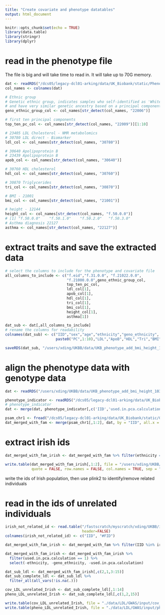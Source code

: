 ```yaml
---
title: "Create covariate and phenotype datatables"
output: html_document
---
```


```r
knitr::opts_chunk$set(echo = TRUE)
library(data.table)
library(stringr)
library(dplyr)
```


# read in the phenotype file

The file is big and will take time to read in. It will take up to 70G memory.

```r
dat <- readRDS("/dcs05/legacy-dcl01-arking/data/UK_Biobank/static/Phenotype/Downloads/ukbCombined_032022_mortality_covid.rds")
col_names <- colnames(dat)
```


```r
# Ethnic group
# Genetic ethnic group, indicates samples who self-identified as 'White British' according to Field 21000
# and have very similar genetic ancestry based on a principal components analysis of the genotypes.
geno_ethnic_group_col <- col_names[str_detect(col_names, "22006")]

# first ten principal components
top_ten_pc_col <- col_names[str_detect(col_names, "22009")][1:10]

# 23405 LDL Cholesterol - NMR metabolomics
# 30780 LDL direct - Biomarker
ldl_col <- col_names[str_detect(col_names, "30780")]

# 30640 Apolipoprotein B
# 23439 Apolipoprotein B
apob_col <- col_names[str_detect(col_names, "30640")]

# 30760	HDL cholesterol
hdl_col <- col_names[str_detect(col_names, "30760")]

# 30870	Triglycerides
tri_col <- col_names[str_detect(col_names, "30870")]

# BMI - 21001
bmi_col <- col_names[str_detect(col_names, "21001")]

# height - 12144
height_col <- col_names[str_detect(col_names, "f.50.0.0")]
# [1] "f.50.0.0"    "f.50.1.0"    "f.50.2.0"   "f.50.3.0"
# Asthma diagnosis 22127
asthma <- col_names[str_detect(col_names, "22127")]
```

# extract traits and save the extracted data

```r
# select the columns to include for the phenotype and covariate file
all_columns_to_include <- c("f.eid","f.31.0.0", "f.21022.0.0",
                            "f.21000.0.0",geno_ethnic_group_col,
                            top_ten_pc_col,
                            ldl_col[1],
                            apob_col[1],
                            hdl_col[1],
                            tri_col[1],
                            bmi_col[1],
                            height_col[1],
                            asthma[1])

dat_sub <- dat[,all_columns_to_include]
# rename the columns for readability
colnames(dat_sub) <- c("IID","sex","age","ethnicity","geno_ethnicity",
                       paste0("PC",1:10),"LDL","ApoB","HDL","Tri","BMI","height","asthma_diagnosis")

saveRDS(dat_sub, "/users/xding/UKBB/data/UKB_phenotype_add_bmi_height_10312024.rds")
```


# align the phenotype data with genotype data

```r

dat <- readRDS("/users/xding/UKBB/data/UKB_phenotype_add_bmi_height_10312024.rds")

phenotype_indicator <- readRDS("/dcs05/legacy-dcl01-arking/data/UK_Biobank/active/pheno/ukbPheno_032022.rds")
# phenotype_indicator
dat <- merge(dat, phenotype_indicator[,c('IID','used.in.pca.calculation')], by = "IID", all.x = TRUE)

psam_chr1 <- fread("/dcs05/legacy-dcl01-arking/data/UK_Biobank/static/Genetic/GenotypingArray/Imputed/plink/chr1.psam")
dat_merged_with_fam <- merge(psam_chr1[,1:2], dat, by = "IID", all.x = TRUE)

```

# extract irish ids

```r
dat_merged_with_fam_irish <- dat_merged_with_fam %>% filter(ethnicity == "Irish")

write.table(dat_merged_with_fam_irish[,1:2], file = "/users/xding/UKBB/data/ethnicity_group_ids/irish.txt", 
            quote = FALSE, row.names = FALSE, col.names = TRUE, sep = "\t")
```

write the ids of Irish population, then use plink2 to identify/remove related individuals

# read in the ids of unrelated individuals

```r
irish_not_related_id <- read.table("/fastscratch/myscratch/xding/UKBB/irish_genotype/hapmap3/related_pair_cutoff05.king.cutoff.in.id",
                                   header=FALSE)
colnames(irish_not_related_id) <- c("IID", "#FID")

dat_merged_with_fam_irish <- dat_merged_with_fam %>% filter(IID %in% irish_not_related_id$IID)

dat_merged_with_fam_irish <- dat_merged_with_fam_irish %>%
  filter(used.in.pca.calculation == 1) %>%
  select(-ethnicity, -geno_ethnicity, -used.in.pca.calculation)

```


```r
dat_sub_ldl <- dat_merged_with_fam_irish[,c(2,1,3:15)]
dat_sub_complete_ldl <- dat_sub_ldl %>%
  filter_all(all_vars(!is.na(.)))

cov_LDL_unrelated_Irish <- dat_sub_complete_ldl[,1:14]
pheno_LDL_unrelated_Irish <- dat_sub_complete_ldl[,c(1,2,15)]

write.table(cov_LDL_unrelated_Irish, file = "./data/LDL/GWAS/input/cov_LDL_unrelated_Irish.txt", quote = FALSE, row.names = FALSE, col.names = TRUE, sep = "\t")
write.table(pheno_LDL_unrelated_Irish, file = "./data/LDL/GWAS/input/pheno_LDL_unrelated_Irish.txt", quote = FALSE, row.names = FALSE, col.names = TRUE, sep = "\t")

```


